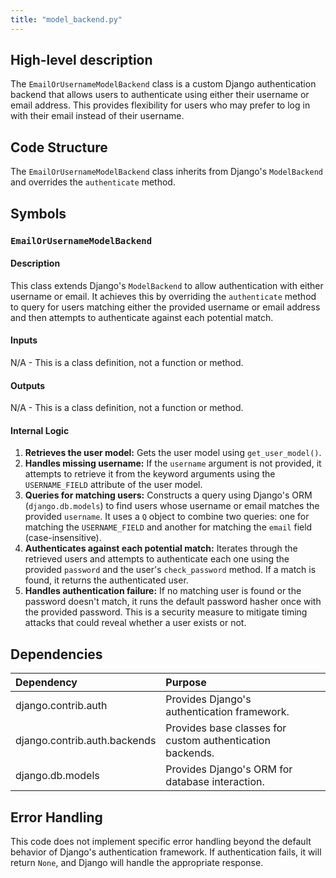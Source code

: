 ```yaml
---
title: "model_backend.py"
---
```


## High-level description
The `EmailOrUsernameModelBackend` class is a custom Django authentication backend that allows users to authenticate using either their username or email address. This provides flexibility for users who may prefer to log in with their email instead of their username.

## Code Structure
The `EmailOrUsernameModelBackend` class inherits from Django's `ModelBackend` and overrides the `authenticate` method. 

## Symbols
### `EmailOrUsernameModelBackend`
#### Description
This class extends Django's `ModelBackend` to allow authentication with either username or email. It achieves this by overriding the `authenticate` method to query for users matching either the provided username or email address and then attempts to authenticate against each potential match.

#### Inputs
N/A - This is a class definition, not a function or method.

#### Outputs
N/A - This is a class definition, not a function or method.

#### Internal Logic
1. **Retrieves the user model:** Gets the user model using `get_user_model()`.
2. **Handles missing username:** If the `username` argument is not provided, it attempts to retrieve it from the keyword arguments using the `USERNAME_FIELD` attribute of the user model.
3. **Queries for matching users:** Constructs a query using Django's ORM (`django.db.models`) to find users whose username or email matches the provided `username`. It uses a `Q` object to combine two queries: one for matching the `USERNAME_FIELD` and another for matching the `email` field (case-insensitive).
4. **Authenticates against each potential match:** Iterates through the retrieved users and attempts to authenticate each one using the provided `password` and the user's `check_password` method. If a match is found, it returns the authenticated user.
5. **Handles authentication failure:** If no matching user is found or the password doesn't match, it runs the default password hasher once with the provided password. This is a security measure to mitigate timing attacks that could reveal whether a user exists or not.

## Dependencies
| Dependency | Purpose |
|:-----------|:--------|
| django.contrib.auth | Provides Django's authentication framework. |
| django.contrib.auth.backends | Provides base classes for custom authentication backends. |
| django.db.models | Provides Django's ORM for database interaction. |

## Error Handling
This code does not implement specific error handling beyond the default behavior of Django's authentication framework. If authentication fails, it will return `None`, and Django will handle the appropriate response.

